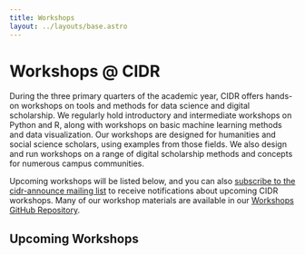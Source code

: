 ```yaml
---
title: Workshops
layout: ../layouts/base.astro
---
```



# Workshops @ CIDR

During the three primary quarters of the academic year, CIDR offers hands-on workshops on tools and methods for data science and digital scholarship. We regularly hold introductory and intermediate workshops on Python and R, along with workshops on basic machine learning methods and data visualization. Our workshops are designed for humanities and social science scholars, using examples from those fields. We also design and run workshops on a range of digital scholarship methods and concepts for numerous campus communities.

Upcoming workshops will be listed below, and you can also [subscribe to the cidr-announce mailing list](https://mailman.stanford.edu/mailman/listinfo/cidr-announce) to receive notifications about upcoming CIDR workshops. Many of our workshop materials are available in our [Workshops GitHub Repository](https://github.com/sul-cidr/Workshops/).

## Upcoming Workshops

<div id="events-widget"></div>
<script
  defer
  type="text/javascript"
  src="https://events.stanford.edu/widget/view?schools=stanford&types=37952570047842&departments=software_and_services_for_data_science_ssds%2Ccenter_for_interdisciplinary_digital_research_cidr&days=120&num=50&container=events-widget&template=modern"
></script>
